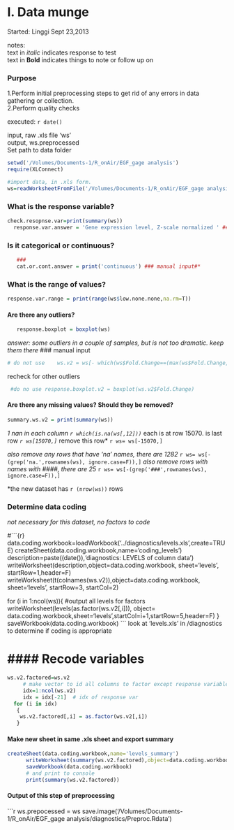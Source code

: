 I. Data munge
========================================================
Started: Linggi Sept 23,2013   

notes:    
text in *italic* indicates response to test   
text in **Bold** indicates things to note or follow up on   

### Purpose
1.Perform initial preprocessing steps to get rid of any errors in data gathering or collection.  
2.Perform quality checks      

executed: `r date() `
  
input, raw .xls file 'ws'    
output, ws.preprocessed    
Set path to data folder

```r
setwd('/Volumes/Documents-1/R_onAir/EGF_gage analysis')
require(XLConnect)

#import data, in .xls form.
ws=readWorksheetFromFile('/Volumes/Documents-1/R_onAir/EGF_gage analysis/data/Seq02_density.xls',sheet=1,header=T, rownames=1)
```
### What is the response variable? 

```r
check.resopnse.var=print(summary(ws))
  response.var.answer = 'Gene expression level, Z-scale normalized ' ### manual input#*
```
### Is it categorical or continuous?

```r
   ### 
   cat.or.cont.answer = print('continuous') ### manual input#*
```
### What is the range of values?

```r
response.var.range = print(range(ws$low.none.none,na.rm=T))
```
#### Are there any outliers?

```r
   response.boxplot = boxplot(ws)
```
*answer: some outliers in a couple of samples, but is not too dramatic. keep them there*   ### manual input  
 
```r
# do not use    ws.v2 = ws[- which(ws$Fold.Change==(max(ws$Fold.Change,na.rm=TRUE))),]
```
recheck for other outliers
```r
 #do no use response.boxplot.v2 = boxplot(ws.v2$Fold.Change)
```

#### Are there any missing values? Should they be removed?

```r
summary.ws.v2 = print(summary(ws))
```
*1 nan in each column
`r which(is.na(ws[,12])) `
*each is at row 15070. is last row*
`r ws[15070,] `
*remove this row*
`r ws= ws[-15070,] `

*also remove any rows that have 'na' names, there are 1282*
`r ws= ws[-(grep('na.',rownames(ws), ignore.case=F)),]`
*also remove rows with names with ####, there are 25 *
`r ws= ws[-(grep('###',rownames(ws), ignore.case=F)),] `

*the new dataset has `r (nrow(ws)) ` rows


### Determine data coding 
*not necessary for this dataset, no factors to code*    

#```{r}
 data.coding.workbook=loadWorkbook('../diagnostics/levels.xls',create=TRUE)
     createSheet(data.coding.workbook,name='coding_levels')
     description=paste((date()),'diagnostics: LEVELS of column data')
     writeWorksheet(description,object=data.coding.workbook, sheet='levels', startRow=1,header=F)
     writeWorksheet(t(colnames(ws.v2)),object=data.coding.workbook, sheet='levels', startRow=3, startCol=2)
 
 for (i in  1:ncol(ws)){
        #output all levels for factors
           writeWorksheet(levels(as.factor(ws.v2[,i])), object= data.coding.workbook,sheet='levels',startCol=i+1,startRow=5,header=F)
                             }
          saveWorkbook(data.coding.workbook)
 ```
 look at 'levels.xls' in /diagnostics to determine if coding is appropriate  

             
# #### Recode variables    

  ```r
 ws.v2.factored=ws.v2
       # make vector to id all columns to factor except response variable
       idx=1:ncol(ws.v2)
       idx = idx[-21]  # idx of response var
    for (i in idx)
     {
      ws.v2.factored[,i] = as.factor(ws.v2[,i])
     }
```
#### Make new sheet in same .xls sheet and export summary

 ```r
 createSheet(data.coding.workbook,name='levels_summary')
       writeWorksheet(summary(ws.v2.factored),object=data.coding.workbook,sheet='levels_summary')
       saveWorkbook(data.coding.workbook)
       # and print to console
       print(summary(ws.v2.factored))
```

#### Output of this step of preprocessing

```r
ws.prepocessed = ws
save.image('/Volumes/Documents-1/R_onAir/EGF_gage analysis/diagnostics/Preproc.Rdata')

